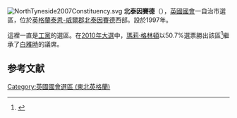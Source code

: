 [[File:NorthTyneside2007Constituency.svg|right]]
'''北泰因賽德'''（{{lang-en|North Tyneside}}），[[英國|英國]][[英國國會|國會]]一自治市選區，位於[[英格蘭|英格蘭]][[泰恩-威爾郡|泰恩-威爾郡]][[北泰因賽德|北泰因賽德]]西部。設於1997年。

這裡一直是[[工黨_(英國)|工黨]]的選區。在[[2010年英國大選|2010年大選]]中，[[瑪莉·格林頓|瑪莉·格林頓]]以50.7%選票勝出該區<ref name="">{{cite news
|publisher=[[英國廣播公司|英國廣播公司]]
|date=2010年5月7日
|title=Election 2010/Constituency/North Tyneside
|url=http://news.bbc.co.uk/1/shared/election2010/results/constituency/d27.stm
|accessdate=2010年7月6日
|archive-date=2017年8月23日
|archive-url=https://web.archive.org/web/20170823095406/http://news.bbc.co.uk/1/shared/election2010/results/constituency/d27.stm
|dead-url=no
}}</ref>繼承了[[白雅時|白雅時]]的議席。

==参考文献==
<div class="references-small">
<references></references>
</div>
{{英國國會選區 (東北英格蘭)}}
{{DEFAULTSORT:North Tyneside}}
[[Category:英國國會選區_(東北英格蘭)|Category:英國國會選區 (東北英格蘭)]]
{{英国地理小作品}}